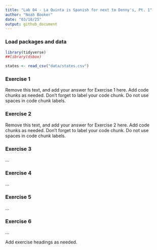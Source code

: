 ```yaml
---
title: "Lab 04 - La Quinta is Spanish for next to Denny's, Pt. 1"
author: "Noah Booker"
date: "03/18/25"
output: github_document
---
```


### Load packages and data

```r
library(tidyverse) 
##library(dsbox) 
```

```r
states <- read_csv("data/states.csv")
```

### Exercise 1

Remove this text, and add your answer for Exercise 1 here.
Add code chunks as needed.
Don't forget to label your code chunk.
Do not use spaces in code chunk labels.

### Exercise 2

Remove this text, and add your answer for Exercise 2 here.
Add code chunks as needed.
Don't forget to label your code chunk.
Do not use spaces in code chunk labels.

### Exercise 3

...

### Exercise 4

...

### Exercise 5

...

### Exercise 6

...

 
Add exercise headings as needed.

